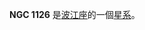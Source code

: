 {{NGCInfoBox|NGCID=NGC 1126|發現者=路易斯·斯威夫特|發現日期=1886年10月31日|其他編號=MCG 0-8-38,ZWG 389.38|曆元=J2000.0|赤經=2時52分18.7秒
|赤緯=-1°17'47"|星座=波江座|星體=星系|星等=14.7|表面亮度=12.6|藍等=15.5}}

'''NGC 1126''' 是[[波江座|波江座]]的一個[[星系|星系]]。

{{NGCReference|1126}}
{{Catalogs|NGC=1126}}